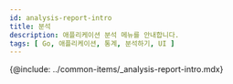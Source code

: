 ```yaml
---
id: analysis-report-intro
title: 분석
description: 애플리케이션 분석 메뉴를 안내합니다. 
tags: [ Go, 애플리케이션, 통계, 분석하기, UI ]
---
```


<!-- 분석과 통계 / 애플리케이션 분석하기 -->
<!-- 분석 개요 필요 / 검토하기?-->

{@include: ../common-items/_analysis-report-intro.mdx} 